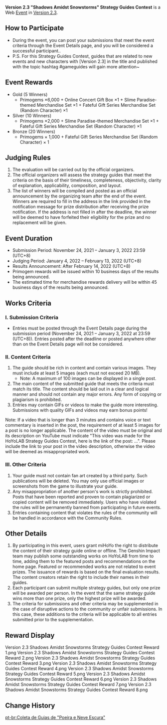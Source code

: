 {{Event
|name              = Version 2.3 "Shadows Amidst Snowstorms" Strategy Guides Contest
|image             = Version 2.3 Shadows Amidst Snowstorms Strategy Guides Contest.png
|type              = Web
|type2             = Submission
|time_known        = yes
|time_start        = 2021-11-24 12:00:00
|time_start_offset = GMT+8
|time_end          = 2022-01-03 23:59:59
|time_end_offset   = GMT+8
|link              = https://www.hoyolab.com/contribution/78
}}
'''Version 2.3 "Shadows Amidst Snowstorms" Strategy Guides Contest''' is a Web [[Event]] in [[Version 2.3]].

==How to Participate==
* During the event, you can post your submissions that meet the event criteria through the Event Details page, and you will be considered a successful participant..
* P.S. For this Strategy Guides Contest, guides that are related to new events and new characters with [Version 2.3] in the title and published with the topic hashtag #gameguides will gain more attention~

==Event Rewards==
* Gold (5 Winners)
** Primogems ×6,000 + Online Concert Gift Box ×1 + Slime Paradise-themed Merchandise Set ×1 + Fateful Gift Series Merchandise Set (Random Character) ×1
* Silver (10 Winners)
** Primogems ×2,000 + Slime Paradise-themed Merchandise Set ×1 + Fateful Gift Series Merchandise Set (Random Character) ×1
* Bronze (20 Winners)
** Primogems × 1,000 + Fateful Gift Series Merchandise Set (Random Character) × 1

==Judging Rules==
# The evaluation will be carried out by the official organizers.
# The official organizers will assess the strategy guides that meet the criteria on the basis of their timeliness, completeness, objectivity, clarity of explanation, applicability, composition, and layout.
# The list of winners will be compiled and posted as an official announcement by the organizing team after the end of the event. Winners are required to fill in the address in the link provided in the notification message for prize distribution after receiving the prize notification. If the address is not filled in after the deadline, the winner will be deemed to have forfeited their eligibility for the prize and no replacement will be given.

==Event Duration==
* Submission Period: November 24, 2021 – January 3, 2022 23:59 (UTC+8)
* Judging Period: January 4, 2022 – February 13, 2022 (UTC+8)
* Results Announcement: After February 14, 2022 (UTC+8)
* Primogem rewards will be issued within 10 business days of the results being announced.
* The estimated time for merchandise rewards delivery will be within 45 business days of the results being announced.

==Works Criteria==
===I. Submission Criteria===
* Entries must be posted through the Event Details page during the submission period (November 24, 2021 – January 3, 2022 at 23:59 (UTC+8)). Entries posted after the deadline or posted anywhere other than on the Event Details page will not be considered.

===II. Content Criteria===
# The guide should be rich in content and contain various images. They must include at least 5 images (each must not exceed 20 MB).
#* Note: A maximum of 100 images can be displayed in a single post.
# The main content of the submitted guide that meets the criteria must match its title. The content should be laid out in a clear and logical manner and should not contain any major errors. Any form of copying or plagiarism is prohibited.
# Entries may contain GIFs or videos to make the guide more interesting. Submissions with quality GIFs and videos may earn bonus points!

Note: If a video that is longer than 3 minutes and contains voice or text commentary is inserted in the post, the requirement of at least 5 images for a post is no longer applicable. The content of the video must be original and its description on YouTube must indicate "This video was made for the HoYoLAB Strategy Guides Contest, here is the link of the post: ...". Please include the link to your post in the video description, otherwise the video will be deemed as misappropriated work.

===III. Other Criteria===
# Your guide must not contain fan art created by a third party. Such publications will be deleted. You may only use official images or screenshots from the game to illustrate your guide.
# Any misappropriation of another person's work is strictly prohibited. Posts that have been reported and proven to contain plagiarized or copied content will be removed immediately. Users who have violated the rules will be permanently banned from participating in future events.
# Entries containing content that violates the rules of the community will be handled in accordance with the Community Rules.

==Other Details==
# By participating in this event, users grant miHoYo the right to distribute the content of their strategy guide online or offline. The Genshin Impact team may publish some outstanding works on HoYoLAB from time to time, adding them to the featured posts and recommendations on the home page. Featured or recommended works are not related to event prizes. The issuance of rewards is based on the final evaluation results. The content creators retain the right to include their names in their guides.
# Each participant can submit multiple strategy guides, but only one prize will be awarded per person. In the event that the same strategy guide wins more than one prize, only the highest prize will be awarded.
# The criteria for submissions and other criteria may be supplemented in the case of disruptive actions to the community or unfair submissions. In this case, these additions to the criteria will be applicable to all entries submitted prior to the supplementation.

==Reward Display==
<gallery hideaddbutton="true" captionalign="center">
Version 2.3 Shadows Amidst Snowstorms Strategy Guides Contest Reward 1.png
Version 2.3 Shadows Amidst Snowstorms Strategy Guides Contest Reward 2.png
Version 2.3 Shadows Amidst Snowstorms Strategy Guides Contest Reward 3.png
Version 2.3 Shadows Amidst Snowstorms Strategy Guides Contest Reward 4.png
Version 2.3 Shadows Amidst Snowstorms Strategy Guides Contest Reward 5.png
Version 2.3 Shadows Amidst Snowstorms Strategy Guides Contest Reward 6.png
Version 2.3 Shadows Amidst Snowstorms Strategy Guides Contest Reward 7.png
Version 2.3 Shadows Amidst Snowstorms Strategy Guides Contest Reward 8.png
</gallery>
==Change History==
{{Change History|2.3}}

[[pt-br:Coleta de Guias de "Poeira e Neve Escura"]]
